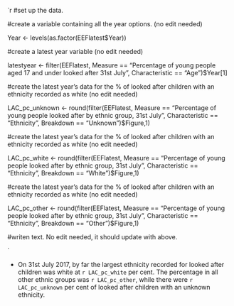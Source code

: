 


`r 
#set up the data.

#create a variable containing all the year options. (no edit needed)

Year <- levels(as.factor(EEFlatest$Year))

#create a latest year variable (no edit needed)

latestyear <- filter(EEFlatest, Measure == "Percentage of young people aged 17 and under looked after 31st July",
                            Characteristic == "Age")$Year[1]

#create the latest year's data for the % of looked after children with an ethnicity recorded as white (no edit needed)

LAC_pc_unknown <- round(filter(EEFlatest, Measure == "Percentage of young people looked after by ethnic group, 31st July",
                                      Characteristic == "Ethnicity", Breakdown == "Unknown")$Figure,1)


#create the latest year's data for the % of looked after children with an ethnicity recorded as white (no edit needed)

LAC_pc_white <- round(filter(EEFlatest, Measure == "Percentage of young people looked after by ethnic group, 31st July",
                                      Characteristic == "Ethnicity", Breakdown == "White")$Figure,1)

#create the latest year's data for the % of looked after children with an ethnicity recorded as white (no edit needed)

LAC_pc_other <- round(filter(EEFlatest, Measure == "Percentage of young people looked after by ethnic group, 31st July",
                                      Characteristic == "Ethnicity", Breakdown == "Other")$Figure,1)


#writen text. No edit needed, it should update with above.

`

* On 31st July 2017, by far the largest ethnicity recorded for looked after children was white at
	`r LAC_pc_white` per cent. The percentage in all other ethnic groups was `r LAC_pc_other`, while there
	were `r LAC_pc_unknown` per cent of looked after children with an unknown ethnicity.
	
